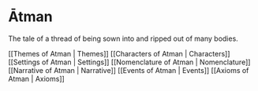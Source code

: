 # Ātman

The tale of a thread of being sown into and ripped out of many bodies.

[[Themes of Atman | Themes]]
[[Characters of Atman | Characters]]
[[Settings of Atman | Settings]]
[[Nomenclature of Atman | Nomenclature]]
[[Narrative of Atman | Narrative]]
[[Events of Atman | Events]]
[[Axioms of Atman | Axioms]]
